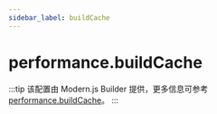 ```yaml
---
sidebar_label: buildCache
---
```


# performance.buildCache

:::tip
该配置由 Modern.js Builder 提供，更多信息可参考 [performance.buildCache](https://modernjs.dev/builder/api/config-performance.html#performancebuildcache)。
:::


<Main />
